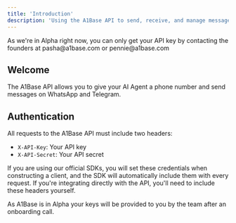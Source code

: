 ```yaml
---
title: 'Introduction'
description: 'Using the A1Base API to send, receive, and manage messages on WhatsApp'
---
```


<Note>
  As we're in Alpha right now, you can only get your API key by contacting the founders at pasha@a1base.com or pennie@a1base.com
</Note>

## Welcome
The A1Base API allows you to give your AI Agent a phone number and send messages on WhatsApp and Telegram.

## Authentication
All requests to the A1Base API must include two headers:

- `X-API-Key`: Your API key
- `X-API-Secret`: Your API secret

If you are using our official SDKs, you will set these credentials when constructing a client, and the SDK will automatically include them with every request. If you're integrating directly with the API, you'll need to include these headers yourself.

As A1Base is in Alpha your keys will be provided to you by the team after an onboarding call.
